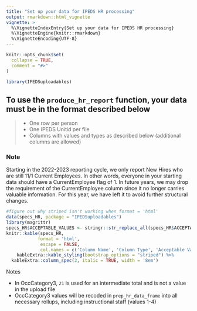 ```yaml
---
title: "Set up your data for IPEDS HR processing"
output: rmarkdown::html_vignette
vignette: >
  %\VignetteIndexEntry{Set up your data for IPEDS HR processing}
  %\VignetteEngine{knitr::rmarkdown}
  %\VignetteEncoding{UTF-8}
---
```


```r
knitr::opts_chunk$set(
  collapse = TRUE,
  comment = "#>"
)
```

```r
library(IPEDSuploadables)
```

## To use the `produce_hr_report` function, your data must be in the format described below

>
* One row per person
* One IPEDS Unitid per file
* Columns with values and types as described below (additional columns are allowed)

### Note
Starting in the 2022-2023 reporting cycle, we only report New Hires who are still 11/1 Current Employees.  In other words, everyone in your starting data should have a  CurrentEmployee flag of 1. In future years, we may drop the requirement of the CurrentEmployee column since it no longer carries valuable information.  For this year, we have left it to avoid further structural changes.
```r
#figure out why striped isn't working when format = 'html'
data(specs_HR, package = "IPEDSuploadables")
library(magrittr)
specs_HR$ACCEPTABLE_VALUES <- stringr::str_replace_all(specs_HR$ACCEPTABLE_VALUES, pattern = "\\n", replacement = "<br>")
knitr::kable(specs_HR, 
            format = 'html',
             escape = FALSE,
             col.names = c('Column Name', 'Column Type', 'Acceptable Value - Definition')) %>%
    kableExtra::kable_styling(bootstrap_options = "striped") %>%
  kableExtra::column_spec(2, italic = TRUE, width = '8em')

```

Notes  
  
* In OccCategory3,  `21` is used for an intermediate total and is not a value in the upload file  
* OccCategory3 values will be recoded in `prep_hr_data_frame` into all necessary rollups, including instructional staff (values 1-4)


